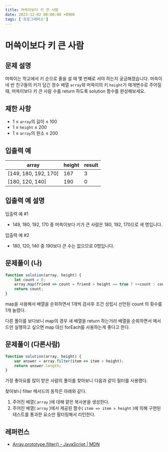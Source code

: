 ```yaml
---
title: 머쓱이보다 키 큰 사람
date: 2023-12-02 00:00:00 +0900
tags: ['프로그래머스']
---
```


# 머쓱이보다 키 큰 사람

## 문제 설명

머쓱이는 학교에서 키 순으로 줄을 설 때 몇 번째로 서야 하는지 궁금해졌습니다. 머쓱이네 반 친구들의 키가 담긴 정수 배열 `array`와 머쓱이의 키 `height`가 매개변수로 주어질 때, 머쓱이보다 키 큰 사람 수를 return 하도록 solution 함수를 완성해보세요.

## 제한 사항

- 1 ≤ `array`의 길이 ≤ 100
- 1 ≤ `height` ≤ 200
- 1 ≤ `array`의 원소 ≤ 200

## 입출력 예

| array | height | result |
| --- | --- | --- |
| [149, 180, 192, 170] | 167 | 3 |
| [180, 120, 140] | 190 | 0 |

## 입출력 예 설명

입출력 예 #1

- 149, 180, 192, 170 중 머쓱이보다 키가 큰 사람은 180, 192, 170으로 세 명입니다.

입출력 예 #2

- 180, 120, 140 중 190보다 큰 수는 없으므로 0명입니다.

## 문제풀이 (나)

```jsx
function solution(array, height) {
    let count = 0;
    array.map(friend => count = friend > height == true ? ++count : count);
    return count;
}
```

map을 사용해서 배열을 순회하면서 1개씩 검사후 조건 성립시 선언된 count 의 횟수를 1개 늘렸다.

다른 풀이를 보다보니 map의 경우 새 배열을 return 하는거라 배열을 순회하면서 메서드만 실행하고 싶으면 map 대신 forEach를 사용하는게 좋다고 한다.

## 문제풀이 (다른사람)


```jsx
function solution(array, height) {
    var answer = array.filter(item => item > height);
    return answer.length;
}
```

가장 좋아요를 많이 받은 사람의 풀이를 찾아보니 다음과 같이 필터를 사용했다.

찾아보니 filter 메서드의 동작은 아래와 같다.

1. 주어진 배열( `array` )에 대해 얕은 복사본을 생성한다.
2. 주어진 배열( `array` )에서 제공된 함수( `item => item > height` )에 의해 구현된 테스트를 통과한 요소만 필터링해서 리턴한다.

## 레퍼런스

- [Array.prototype.filter() - JavaScript | MDN](https://developer.mozilla.org/ko/docs/Web/JavaScript/Reference/Global_Objects/Array/filter)